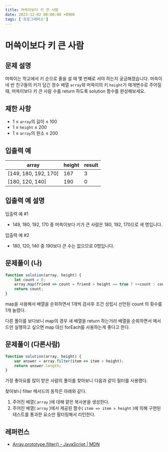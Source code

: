 ```yaml
---
title: 머쓱이보다 키 큰 사람
date: 2023-12-02 00:00:00 +0900
tags: ['프로그래머스']
---
```


# 머쓱이보다 키 큰 사람

## 문제 설명

머쓱이는 학교에서 키 순으로 줄을 설 때 몇 번째로 서야 하는지 궁금해졌습니다. 머쓱이네 반 친구들의 키가 담긴 정수 배열 `array`와 머쓱이의 키 `height`가 매개변수로 주어질 때, 머쓱이보다 키 큰 사람 수를 return 하도록 solution 함수를 완성해보세요.

## 제한 사항

- 1 ≤ `array`의 길이 ≤ 100
- 1 ≤ `height` ≤ 200
- 1 ≤ `array`의 원소 ≤ 200

## 입출력 예

| array | height | result |
| --- | --- | --- |
| [149, 180, 192, 170] | 167 | 3 |
| [180, 120, 140] | 190 | 0 |

## 입출력 예 설명

입출력 예 #1

- 149, 180, 192, 170 중 머쓱이보다 키가 큰 사람은 180, 192, 170으로 세 명입니다.

입출력 예 #2

- 180, 120, 140 중 190보다 큰 수는 없으므로 0명입니다.

## 문제풀이 (나)

```jsx
function solution(array, height) {
    let count = 0;
    array.map(friend => count = friend > height == true ? ++count : count);
    return count;
}
```

map을 사용해서 배열을 순회하면서 1개씩 검사후 조건 성립시 선언된 count 의 횟수를 1개 늘렸다.

다른 풀이를 보다보니 map의 경우 새 배열을 return 하는거라 배열을 순회하면서 메서드만 실행하고 싶으면 map 대신 forEach를 사용하는게 좋다고 한다.

## 문제풀이 (다른사람)


```jsx
function solution(array, height) {
    var answer = array.filter(item => item > height);
    return answer.length;
}
```

가장 좋아요를 많이 받은 사람의 풀이를 찾아보니 다음과 같이 필터를 사용했다.

찾아보니 filter 메서드의 동작은 아래와 같다.

1. 주어진 배열( `array` )에 대해 얕은 복사본을 생성한다.
2. 주어진 배열( `array` )에서 제공된 함수( `item => item > height` )에 의해 구현된 테스트를 통과한 요소만 필터링해서 리턴한다.

## 레퍼런스

- [Array.prototype.filter() - JavaScript | MDN](https://developer.mozilla.org/ko/docs/Web/JavaScript/Reference/Global_Objects/Array/filter)